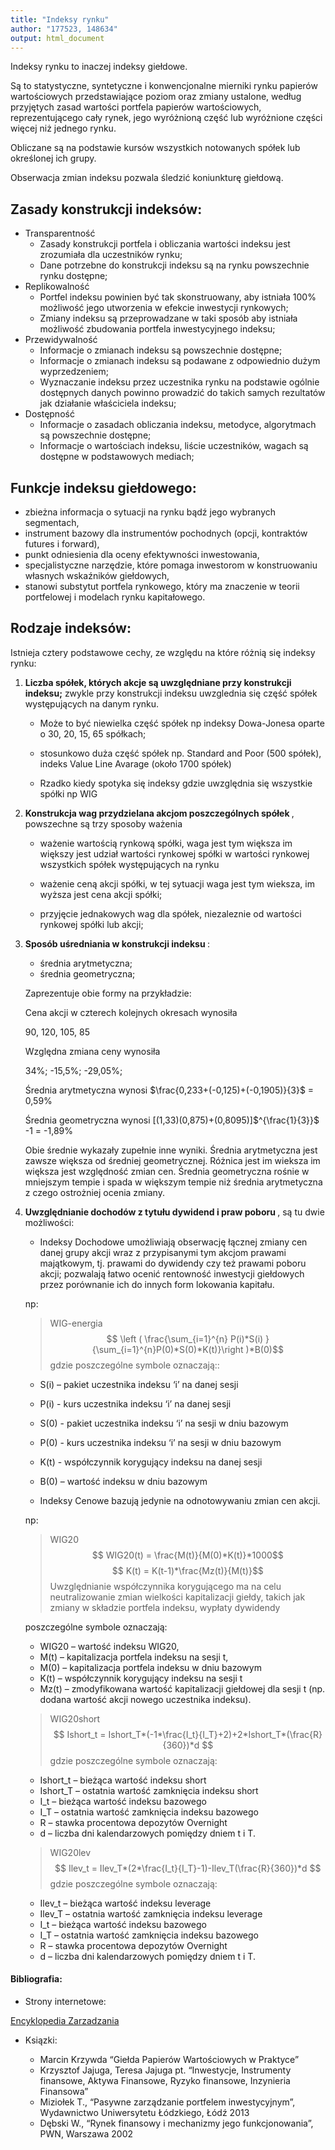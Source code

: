 ```yaml
---
title: "Indeksy rynku"
author: "177523, 148634"
output: html_document
---
```



Indeksy rynku to inaczej indeksy giełdowe.

Są to statystyczne, syntetyczne i konwencjonalne mierniki rynku papierów wartościowych przedstawiające poziom oraz zmiany ustalone, według przyjętych zasad wartości portfela papierów wartościowych, reprezentującego cały rynek, jego wyróżnioną część lub wyróżnione części więcej niż jednego rynku.

Obliczane są na podstawie kursów wszystkich notowanych spółek lub określonej ich grupy. 

Obserwacja zmian indeksu pozwala śledzić koniunkturę giełdową.

## Zasady konstrukcji indeksów:##

- Transparentność
    - Zasady konstrukcji portfela i obliczania wartości indeksu jest zrozumiała dla uczestników rynku;
    - Dane potrzebne do konstrukcji indeksu są na rynku powszechnie rynku dostępne;

- Replikowalność
    - Portfel indeksu powinien być tak skonstruowany, aby istniała 100% możliwość jego utworzenia w efekcie inwestycji rynkowych;
    - Zmiany indeksu są przeprowadzane w taki sposób aby istniała możliwość zbudowania portfela inwestycyjnego indeksu;

- Przewidywalność
    - Informacje o zmianach indeksu są powszechnie dostępne;
    - Informacje o zmianach indeksu są podawane z odpowiednio dużym wyprzedzeniem;
    - Wyznaczanie indeksu przez uczestnika rynku na podstawie ogólnie dostępnych danych powinno prowadzić do takich samych rezultatów jak działanie właściciela indeksu;

- Dostępność
    - Informacje o zasadach obliczania indeksu, metodyce, algorytmach są powszechnie dostępne;
    - Informacje o wartościach indeksu, liście uczestników, wagach są dostępne w podstawowych mediach;

## Funkcje indeksu giełdowego:##


- zbieżna informacja o sytuacji na rynku bądź jego wybranych segmentach,
- instrument bazowy dla instrumentów pochodnych (opcji, kontraktów futures i forward),
- punkt odniesienia dla oceny efektywności inwestowania,
- specjalistyczne narzędzie, które pomaga inwestorom w konstruowaniu własnych wskaźników giełdowych,
- stanowi substytut portfela rynkowego, który ma znaczenie w teorii portfelowej i modelach rynku kapitałowego.


## Rodzaje indeksów:##

Istnieja cztery podstawowe cechy, ze względu na które różnią się indeksy rynku:

 1. **Liczba spółek, których akcje są uwzględniane przy konstrukcji indeksu;**
  zwykle przy konstrukcji indeksu uwzglednia się część spółek występujących na danym rynku. 
  
    - Może to być niewielka część spółek np indeksy Dowa-Jonesa oparte o 30, 20, 15, 65 spółkach;
  
    - stosunkowo duża część spółek np. Standard and Poor (500 spółek), indeks Value Line Avarage (około 1700 spółek)
  
    - Rzadko kiedy spotyka się indeksy gdzie uwzględnia się wszystkie spółki np WIG
    
 2. **Konstrukcja wag przydzielana akcjom poszczególnych spółek **, powszechne są trzy sposoby ważenia
  
    - ważenie wartością rynkową spółki, waga jest tym większa im większy jest udział wartości rynkowej spółki w wartości rynkowej wszystkich spółek występujących na rynku
    
    - ważenie ceną akcji spółki, w tej sytuacji waga jest tym wieksza, im wyższa jest cena akcji spółki;
    
    - przyjęcie jednakowych wag dla spółek, niezaleznie od wartości rynkowej spółki lub akcji;
    
 3. **Sposób uśredniania w konstrukcji indeksu **:
  
    - średnia arytmetyczna;
    - średnia geometryczna;
    
    Zaprezentuje obie formy na przykładzie:
    
    Cena akcji w czterech kolejnych okresach wynosiła
    
    90, 120, 105, 85
    
    Względna zmiana ceny wynosiła 
    
    34%; -15,5%; -29,05%;
    
    Średnia arytmetyczna wynosi 
    $\frac{0,233+(-0,125)+(-0,1905)}{3}$ = 0,59%
    
    Średnia geometryczna wynosi 
    [(1,33)(0,875)+(0,8095)]$^{\frac{1}{3}}$ -1 = -1,89%
    
    Obie średnie wykazały zupełnie inne wyniki. Średnia arytmetyczna jest zawsze większa od średniej geometrycznej. Różnica jest im wieksza im większa jest względność zmian cen. Średnia geometryczna rośnie w mniejszym tempie i spada w większym tempie niż średnia arytmetyczna z czego ostrożniej ocenia zmiany. 
    
 4. **Uwzględnianie dochodów z tytułu dywidend i praw poboru **, są tu dwie możliwości:

    - Indeksy Dochodowe
  umożliwiają obserwację łącznej zmiany cen danej grupy akcji wraz z           przypisanymi tym akcjom prawami majątkowym, tj. prawami do dywidendy czy też prawami poboru akcji; pozwalają łatwo ocenić rentowność inwestycji       giełdowych przez porównanie ich do innych form lokowania kapitału.

    np:

    > WIG-energia 
$$ \left ( \frac{\sum_{i=1}^{n} P(i)*S(i) }{\sum_{i=1}^{n}P(0)*S(0)*K(t)}\right )*B(0)$$
    gdzie poszczególne symbole oznaczają::

    - S(i) – pakiet uczestnika indeksu ‘i’ na danej sesji
    - P(i) - kurs uczestnika indeksu ‘i’ na danej sesji
    - S(0) - pakiet uczestnika indeksu ‘i’ na sesji w dniu bazowym
    - P(0) - kurs uczestnika indeksu ‘i’ na sesji w dniu bazowym
    - K(t) - współczynnik korygujący indeksu na danej sesji
    - B(0) – wartość indeksu w dniu bazowym


    - Indeksy Cenowe bazują jedynie na odnotowywaniu zmian cen akcji.

    np:

    > WIG20 
$$ WIG20(t) = \frac{M(t)}{M(0)*K(t)}*1000$$
$$ K(t) = K(t-1)*\frac{Mz(t)}{M(t)}$$
Uwzględnianie współczynnika korygującego ma na celu neutralizowanie zmian wielkości kapitalizacji giełdy, takich jak zmiany w składzie portfela indeksu, wypłaty dywidendy

    poszczególne symbole oznaczają:

    - WIG20 – wartość indeksu WIG20,
    - M(t) – kapitalizacja portfela indeksu na sesji t,
    - M(0) – kapitalizacja portfela indeksu w dniu bazowym
    - K(t) – współczynnik korygujący indeksu na sesji t
    - Mz(t) – zmodyfikowana wartość kapitalizacji giełdowej dla sesji t (np. dodana wartość akcji nowego uczestnika indeksu).


    > WIG20short
$$ Ishort_t = Ishort_T*(-1*\frac{I_t}{I_T}+2)+2*Ishort_T*(\frac{R}{360})*d $$
gdzie poszczególne symbole oznaczają:
  
    - Ishort_t – bieżąca wartość indeksu short
    - Ishort_T – ostatnia wartość zamknięcia indeksu short
    - I_t – bieżąca wartość indeksu bazowego
    - I_T – ostatnia wartość zamknięcia indeksu bazowego
    - R – stawka procentowa depozytów Overnight
    - d – liczba dni kalendarzowych pomiędzy dniem t i T.

    > WIG20lev
$$ Ilev_t = Ilev_T*(2*\frac{I_t}{I_T}-1)-Ilev_T(\frac{R}{360})*d $$
    gdzie poszczególne symbole oznaczają:
  
    - Ilev_t – bieżąca wartość indeksu leverage
    - Ilev_T – ostatnia wartość zamknięcia indeksu leverage
    - I_t – bieżąca wartość indeksu bazowego
    - I_T – ostatnia wartość zamknięcia indeksu bazowego
    - R – stawka procentowa depozytów Overnight
    - d – liczba dni kalendarzowych pomiędzy dniem t i T.
    
    

#### Bibliografia: ####

 - Strony internetowe: 
 
 [Encyklopedia Zarzadzania](http://mfiles.pl/pl/index.php/Indeks_gie%C5%82dowy)
 
 - Ksiązki:
 
    - Marcin Krzywda "Giełda Papierów Wartościowych w Praktyce"
    - Krzysztof Jajuga, Teresa Jajuga pt. "Inwestycje, Instrumenty finansowe, Aktywa Finansowe, Ryzyko finansowe, Inzynieria Finansowa"
    - Miziołek T., "Pasywne zarządzanie portfelem inwestycyjnym", Wydawnictwo Uniwersytetu Łódzkiego, Łódź 2013
    - Dębski W., "Rynek finansowy i mechanizmy jego funkcjonowania", PWN, Warszawa 2002    

 

